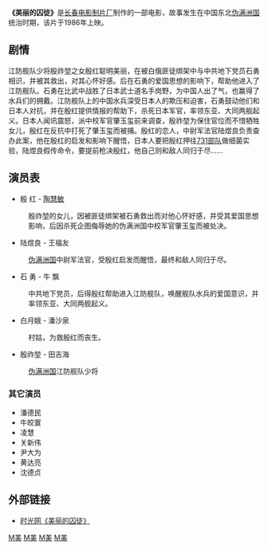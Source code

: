 {{Infobox Film
| name = 美丽的囚徒
| original_name =Mei li de qiu tu
| cn_name =
| hk_name =
| tw_name =
| image = Mei li de qiu tu.jpg
| caption =剧情
| director = 陆建华、于中效
| producer = [[张伟平|张伟平]]
| writer = 关守中
| starring = [[陶慧敏|陶慧敏]]、[[王福友|王福友]]
| music = 
| cinematography = 王启民、李俊岩
| editing =金德顺、纪小英
| production_company =[[长春电影制片厂|长春电影制片厂]]
| distributor = 
| released = 1986年
| runtime = 122分钟
| country = {{中國大陸電影產地}}
| awards =
| language = [[普通话|普通话]]
| budget = 
| preceded_by =
| followed_by =
| amg_id = 
| imdb_id = 
}}
'''《美丽的囚徒》'''是[[长春电影制片厂|长春电影制片厂]]制作的一部电影，故事发生在中国东北[[伪满洲国|伪满洲国]]统治时期，该片于1986年上映。

== 剧情 ==
江防舰队少将殷祚堃之女殷红聪明美丽，在被白俄匪徒绑架中与中共地下党员石勇相识，并被其救出，对其心怀好感。后在石勇的爱国思想的影响下，帮助他进入了江防舰队。石勇在比武中战胜了日本武士道名手岗野，为中国人出了气，也赢得了水兵们的拥戴。江防舰队上的中国水兵深受日本人的欺压和迫害，石勇鼓动他们和日本人对抗，并在殷红提供情报的帮助下，杀死日本军官，率领东亚、大同两舰起义。日本人闻讯震怒，派中校军官肇玉玺前来调查，殷祚堃为保住官位而不惜牺牲女儿，殷红在反抗中打死了肇玉玺而被捕。殷红的恋人，中尉军法官陆煜良负责查办此案，他在殷红的启发和影响下醒悟，日本人要把殷红押往[[731部队|731部队]]做细菌实验，陆煜良假传命令，要提前枪决殷红，他自己则和敌人同归于尽……

== 演员表 ==
* 殷  红 - [[陶慧敏|陶慧敏]]
:殷祚堃的女儿，因被匪徒绑架被石勇救出而对他心怀好感，并受其爱国思想影响，后因杀死企图侮辱她的伪满洲国中校军官肇玉玺而被处决。
* 陆煜良 - 王福友
:[[伪满洲国|伪满洲国]]中尉军法官，受殷红启发而醒悟，最终和敌人同归于尽。
* 石  勇 - 牛  飘
:中共地下党员，后得殷红帮助进入江防舰队，唤醒舰队水兵的爱国意识，并率领东亚、大同两舰起义。
* 白月娥 - 潘沙泉
:村姑，为救殷红而丧生。
* 殷祚堃 - 田吉海
:[[伪满洲国|伪满洲国]]江防舰队少将

=== 其它演员 ===
* 潘德民
* 牛皎寰 
* 凌慧 
* 关新伟
* 尹大为 
* 黄达亮 
* 沈德贞 

== 外部链接 ==
* [https://web.archive.org/web/20130328113419/http://movie.mtime.com/37471/ 时光网《美丽的囚徒》]

[[Category:1986年中国电影作品|M美]]
[[Category:華語電影|M美]]
[[Category:滿洲國背景電影|M美]]
[[Category:抗日戰爭電影|M美]]